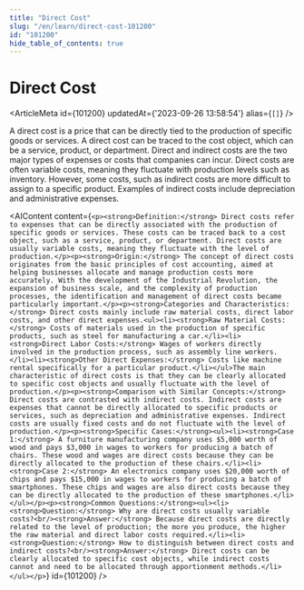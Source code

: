 ```yaml
---
title: "Direct Cost"
slug: "/en/learn/direct-cost-101200"
id: "101200"
hide_table_of_contents: true
---
```



# Direct Cost

<ArticleMeta id={101200} updatedAt={'2023-09-26 13:58:54'} alias={`[]`} />
<div className='border-solid border-b border-t-0 my-4 border-[var(--ifm-color-gray-300)]' />

A direct cost is a price that can be directly tied to the production of specific goods or services. A direct cost can be traced to the cost object, which can be a service, product, or department. Direct and indirect costs are the two major types of expenses or costs that companies can incur. Direct costs are often variable costs, meaning they fluctuate with production levels such as inventory. However, some costs, such as indirect costs are more difficult to assign to a specific product. Examples of indirect costs include depreciation and administrative expenses.

<AIContent content={`<p><strong>Definition:</strong> Direct costs refer to expenses that can be directly associated with the production of specific goods or services. These costs can be traced back to a cost object, such as a service, product, or department. Direct costs are usually variable costs, meaning they fluctuate with the level of production.</p><p><strong>Origin:</strong> The concept of direct costs originates from the basic principles of cost accounting, aimed at helping businesses allocate and manage production costs more accurately. With the development of the Industrial Revolution, the expansion of business scale, and the complexity of production processes, the identification and management of direct costs became particularly important.</p><p><strong>Categories and Characteristics:</strong> Direct costs mainly include raw material costs, direct labor costs, and other direct expenses.<ul><li><strong>Raw Material Costs:</strong> Costs of materials used in the production of specific products, such as steel for manufacturing a car.</li><li><strong>Direct Labor Costs:</strong> Wages of workers directly involved in the production process, such as assembly line workers.</li><li><strong>Other Direct Expenses:</strong> Costs like machine rental specifically for a particular product.</li></ul>The main characteristic of direct costs is that they can be clearly allocated to specific cost objects and usually fluctuate with the level of production.</p><p><strong>Comparison with Similar Concepts:</strong> Direct costs are contrasted with indirect costs. Indirect costs are expenses that cannot be directly allocated to specific products or services, such as depreciation and administrative expenses. Indirect costs are usually fixed costs and do not fluctuate with the level of production.</p><p><strong>Specific Cases:</strong><ul><li><strong>Case 1:</strong> A furniture manufacturing company uses $5,000 worth of wood and pays $3,000 in wages to workers for producing a batch of chairs. These wood and wages are direct costs because they can be directly allocated to the production of these chairs.</li><li><strong>Case 2:</strong> An electronics company uses $20,000 worth of chips and pays $15,000 in wages to workers for producing a batch of smartphones. These chips and wages are also direct costs because they can be directly allocated to the production of these smartphones.</li></ul></p><p><strong>Common Questions:</strong><ul><li><strong>Question:</strong> Why are direct costs usually variable costs?<br/><strong>Answer:</strong> Because direct costs are directly related to the level of production; the more you produce, the higher the raw material and direct labor costs required.</li><li><strong>Question:</strong> How to distinguish between direct costs and indirect costs?<br/><strong>Answer:</strong> Direct costs can be clearly allocated to specific cost objects, while indirect costs cannot and need to be allocated through apportionment methods.</li></ul></p>`} id={101200} />
